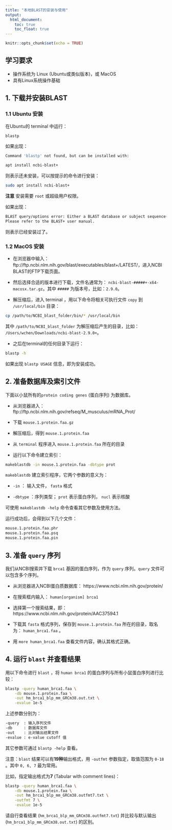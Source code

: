```yaml
---
title: "本地BLAST的安装与使用"
output:
  html_document:
    toc: true
    toc_float: true
---
```


```r
knitr::opts_chunk$set(echo = TRUE)
```

## 学习要求

* 操作系统为 Linux (Ubuntu或类似版本)，或 MacOS
* 具有Linux系统操作基础

## 1. 下载并安装BLAST

### 1.1 Ubuntu 安装

在Ubuntu的 terminal 中运行：

```sh
blastp
```

如果出现：

```sh
Command 'blastp' not found, but can be installed with:

apt install ncbi-blast+
```

则表示还未安装，可以按提示的命令进行安装：

```sh
sudo apt install ncbi-blast+
```

**注意** 安装需要 ```root``` 或超级用户权限。

如果出现：

```sh
BLAST query/options error: Either a BLAST database or subject sequence(s) must be specified
Please refer to the BLAST+ user manual.
```

则表示已经安装过了。


### 1.2 MacOS 安装

* 在浏览器中输入： ftp://ftp.ncbi.nlm.nih.gov/blast/executables/blast+/LATEST/，进入NCBI BLAST的FTP下载页面。

* 然后选择合适的版本进行下载，文件名通常为： ```ncbi-blast-#####+-x64-macosx.tar.gz ```。其中 ```#####``` 为版本号，比如：```2.9.0```。

* 解压缩后，进入 terminal ，用以下命令将相关可执行文件 ``` copy ``` 到 ``` /usr/local/bin ``` 目录：

```sh
cp /path/to/NCBI_blast_folder/bin/* /usr/local/bin
```

其中 ``` /path/to/NCBI_blast_folder ``` 为解压缩后产生的目录，比如： ``` /Users/wchen/Downloads/ncbi-blast-2.9.0+ ```。

* 之后在terminal的任何目录下运行：

```sh
blastp -h
```

如果出现 ```blastp USAGE``` 信息，即为安装成功。

## 2. 准备数据库及索引文件

下面以小鼠所有的```protein coding genes``` (蛋白序列) 为数据库。

* 从浏览器进入： ftp://ftp.ncbi.nlm.nih.gov/refseq/M_musculus/mRNA_Prot/

* 下载 ``` mouse.1.protein.faa.gz ```

* 解压缩后，得到 ``` mouse.1.protein.faa ``` 

* 从 ``` terminal ``` 程序进入 ``` mouse.1.protein.faa ```  所在的目录

* 运行以下命令建立索引：

```sh
makeblastdb -in mouse.1.protein.faa -dbtype prot
```

``` makeblastdb ``` 建立索引程序，它两个参数的意义为：

* ``` -in ``` ： 输入文件， ``` fasta ``` 格式

* ``` -dbtype ``` ：序列类型； ``` prot ``` 表示蛋白序列， ``` nucl ``` 表示核酸

可使用 ``` makeblastdb -help ``` 命令查看其它参数及使用方法。

运行成功后，会得到以下几个文件：

```sh
mouse.1.protein.faa.phr
mouse.1.protein.faa.psq
mouse.1.protein.faa.pin
```


## 3. 准备 ``` query ``` 序列

我们从NCBI搜索并下载 ``` brca1 ``` 基因的蛋白序列，作为 ``` query ``` 序列。``` query ``` 文件可以包含多个序列。

* 从浏览器进入NCBI蛋白质数据库： https://www.ncbi.nlm.nih.gov/protein/

* 在搜索框内输入： ``` human[organism] brca1 ``` 

* 选择第一个搜索结果，即：https://www.ncbi.nlm.nih.gov/protein/AAC37594.1

* 下载其 ``` fasta ``` 格式序列，保存到 ``` mouse.1.protein.faa ```  所在的目录，取名为： ``` human_brca1.faa ``` 。

* 用 ``` more human_brca1.faa ``` 查看文件内容，确认其格式正确。

## 4. 运行 ``` blast ``` 并查看结果

用以下命令进行 ``` blast ``` ，将 ``` human brca1 ``` 的蛋白序列与所有小鼠蛋白序列进行比较：

```sh
blastp -query human_brca1.faa \
    -db mouse.1.protein.faa \
    -out hm_brca1_blp_mm_GRCm38.out.txt \
    -evalue 1e-5
```

上述参数分别为：

```sh
-query  : 输入序列文件
-db     : 数据库文件
-out    : 比对输出结果文件
-evalue : e-value cutoff 值
```

其它参数可通过 ``` blastp -help ``` 查看。

注意：``` blast ``` 结果可以有**19种**输出格式，用 ``` -outfmt ``` 参数指定，取值范围为 ``` 0-18 ``` 。其中 ``` 0, 6, 7 ``` 最为常用。

比如，指定输出格式为**7** (Tabular with comment lines)：

```sh
blastp -query human_brca1.faa \
    -db mouse.1.protein.faa \
    -out hm_brca1_blp_mm_GRCm38.outfmt7.txt \
    -outfmt 7 \
    -evalue 1e-5
```

请自行查看结果 (```hm_brca1_blp_mm_GRCm38.outfmt7.txt```) 并比较与默认输出 (```hm_brca1_blp_mm_GRCm38.out.txt```) 的区别。
